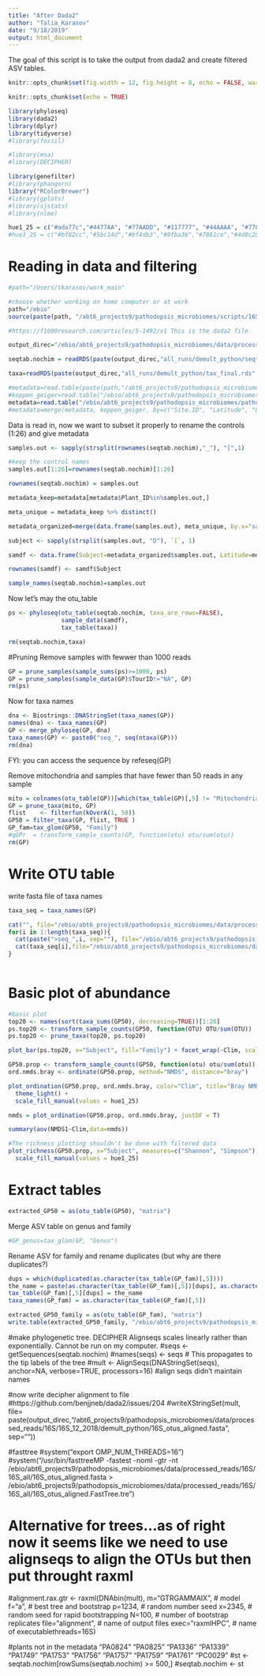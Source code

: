 ```yaml
---
title: "After Dada2"
author: "Talia_Karasov"
date: "9/18/2019"
output: html_document
---
```

The goal of this script is to take the output from dada2 and create filtered ASV tables.

```r
knitr::opts_chunk$set(fig.width = 12, fig.height = 8, echo = FALSE, warning = FALSE, message = FALSE, cache = TRUE)
```

```r
knitr::opts_chunk$set(echo = TRUE)

library(phyloseq)
library(dada2)
library(dplyr)
library(tidyverse)
#library(fossil)

#library(msa)
#library(DECIPHER)

library(genefilter)
#library(phangorn)
library("RColorBrewer")
#library(gplots)
#library(sjstats)
#library(nlme)

hue1_25 = c("#ada77c","#4477AA", "#77AADD", "#117777", "#44AAAA", "#77CCCC", "#117744", "#44AA77","#114477","#88CCAA", "#777711", "#AAAA44", "#DDDD77", "#774411", "#AA7744", "#DDAA77", "#771122","#DD7788", "darkgoldenrod1", "#771155", "#AA4488", "#CC99BB","#AA7744")
#hue1_25 = c("#bf82cc","#5bc14d","#bf4db3","#9fba36","#7861ce","#4d8c28","#d83e76","#44c181","#d0452f","#4aadd6","#d6812c","#667fc7","#cbaa3b","#9c4769","#7dba6f","#dd809f","#3e8148","#c25d4d","#59c5b0","#de986d","#2f8a72","#91692e","#afb16c","#5f6c2b","#84892d")

```

#######################################################################
# Reading in data and filtering 
#######################################################################
```r
#path="/Users/tkarasov/work_main"

#choose whether working on home computer or at work
path="/ebio"
source(paste(path, "/abt6_projects9/pathodopsis_microbiomes/scripts/16S/amp_seq_functions.R", sep=""))

#https://f1000research.com/articles/5-1492/v1 This is the dada2 file

output_direc="/ebio/abt6_projects9/pathodopsis_microbiomes/data/processed_reads/16S/16S_all/"

seqtab.nochim = readRDS(paste(output_direc,"all_runs/demult_python/seqtab_final.rds", sep="/"))

taxa=readRDS(paste(output_direc,"all_runs/demult_python/tax_final.rds", sep="/"))

#metadata=read.table(paste(path,"/abt6_projects9/pathodopsis_microbiomes/pathodopsis_git/data/v1_22_5_merged.txt", sep=""), header=T, sep=",")
#koppen_geiger=read.table("/ebio/abt6_projects9/pathodopsis_microbiomes/pathodopsis_git/data/Pathodopsis_site_metadata_20190808_CZ_course2.txt", header=T, sep="\t")
metadata=read.table("/ebio/abt6_projects9/pathodopsis_microbiomes/pathodopsis_git/data/Pathodopsis_site_metadata_20190808_CZ_course2.txt", header=T, sep="\t")
#metadata=merge(metadata, koppen_geiger, by=c("Site.ID", "Latitude", "Longitude"))
```
Data is read in, now we want to subset it properly to rename the controls (1:26) and give metadata

```r
samples.out <- sapply(strsplit(rownames(seqtab.nochim),"_"), "[",1)

#keep the control names
samples.out[1:26]=rownames(seqtab.nochim)[1:26]

rownames(seqtab.nochim) = samples.out

metadata_keep=metadata[metadata$Plant_ID%in%samples.out,]

meta_unique = metadata_keep %>% distinct()

metadata_organized=merge(data.frame(samples.out), meta_unique, by.x="samples.out", by.y="Plant_ID", all.x=TRUE)

subject <- sapply(strsplit(samples.out, "D"), `[`, 1)

samdf <- data.frame(Subject=metadata_organized$samples.out, Latitude=metadata_organized$Latitude, Longitude=metadata_organized$Longitude, Altitude=metadata_organized$Altitude, hpa=metadata_organized$HpA_plant, TourID=metadata_organized$Tour_ID, Clim=metadata_organized$ClimateZ)

rownames(samdf) <- samdf$Subject

sample_names(seqtab.nochim)=samples.out
```

Now let's may the otu_table
```r
ps <- phyloseq(otu_table(seqtab.nochim, taxa_are_rows=FALSE), 
               sample_data(samdf), 
               tax_table(taxa))

rm(seqtab.nochim,taxa)
```

#Pruning
Remove samples with fewwer than 1000 reads
```r
GP = prune_samples(sample_sums(ps)>=1000, ps)
GP = prune_samples(sample_data(GP)$TourID!="NA", GP)
rm(ps)
```

Now for taxa names
```r
dna <- Biostrings::DNAStringSet(taxa_names(GP))
names(dna) <- taxa_names(GP)
GP <- merge_phyloseq(GP, dna)
taxa_names(GP) <- paste0("seq_", seq(ntaxa(GP)))
rm(dna)
```
FYI: you can access the sequence by refeseq(GP)

Remove mitochondria and samples that have fewer than 50 reads in any sample
```r
mito = colnames(otu_table(GP))[which(tax_table(GP)[,5] != "Mitochondria")]
GP = prune_taxa(mito, GP)
flist    <- filterfun(kOverA(1, 50))
GP50 = filter_taxa(GP, flist, TRUE )
GP_fam=tax_glom(GP50, "Family")
#qGPr  = transform_sample_counts(GP, function(otu) otu/sum(otu))
rm(GP)
```

#######################################################################
# Write OTU table
#######################################################################
write fasta file of taxa names
```r
taxa_seq = taxa_names(GP)

cat("", file="/ebio/abt6_projects9/pathodopsis_microbiomes/data/processed_reads/16S/16S_all/all_runs/demult_python/all_ASVs.fasta", sep='', append=FALSE)
for(i in 1:length(taxa_seq)){
  cat(paste(">seq_",i, sep=""), file="/ebio/abt6_projects9/pathodopsis_microbiomes/data/processed_reads/16S/16S_all/all_runs/demult_python/all_ASVs.fasta", sep='\n', append=TRUE)
  cat(taxa_seq[i],file="/ebio/abt6_projects9/pathodopsis_microbiomes/data/processed_reads/16S/16S_all/all_runs/demult_python/all_ASVs.fasta", sep='\n', append=TRUE)
}
  
```


#######################################################################
# Basic plot of abundance
#######################################################################


```r
#basic plot
top20 <- names(sort(taxa_sums(GP50), decreasing=TRUE))[1:20]
ps.top20 <- transform_sample_counts(GP50, function(OTU) OTU/sum(OTU))
ps.top20 <- prune_taxa(top20, ps.top20)

plot_bar(ps.top20, x="Subject", fill="Family") + facet_wrap(~Clim, scales="free_x") + theme(axis.line.x = element_blank())

GP50.prop <- transform_sample_counts(GP50, function(otu) otu/sum(otu))
ord.nmds.bray <- ordinate(GP50.prop, method="NMDS", distance="bray")

plot_ordination(GP50.prop, ord.nmds.bray, color="Clim", title="Bray NMDS") +
  theme_light() +
  scale_fill_manual(values = hue1_25)

nmds = plot_ordination(GP50.prop, ord.nmds.bray, justDF = T)

summary(aov(NMDS1~Clim,data=nmds))

#The richness plotting shouldn't be done with filtered data
plot_richness(GP50.prop, x="Subject", measures=c("Shannon", "Simpson"), color="Clim") +  
  scale_fill_manual(values = hue1_25)
```

# Extract tables

```r
extracted_GP50 = as(otu_table(GP50), "matrix")
```

Merge ASV table on genus and family 
```r
#GP_genus=tax_glom(GP, "Genus")
```

Rename ASV for family and rename duplicates (but why are there duplicates?)
```r
dups = which(duplicated(as.character(tax_table(GP_fam)[,5])))
the_name = paste(as.character(tax_table(GP_fam)[,5])[dups], as.character(dups), sep="_")
tax_table(GP_fam)[,5][dups] = the_name
taxa_names(GP_fam) = as.character(tax_table(GP_fam)[,5])

extracted_GP50_family = as(otu_table(GP_fam), "matrix")
write.table(extracted_GP50_family, "/ebio/abt6_projects9/pathodopsis_microbiomes/data/processed_reads/16S/16S_all/all_runs/demult_python/sixteenS_family5.csv", sep=",", col.names = T, row.names=T, quote = F)
```




#make phylogenetic tree. DECIPHER Alignseqs scales linearly rather than exponentially. Cannot be run on my computer. 
#seqs <- getSequences(seqtab.nochim)
#names(seqs) <- seqs # This propagates to the tip labels of the tree
#mult <- AlignSeqs(DNAStringSet(seqs), anchor=NA, verbose=TRUE, processors=16)
#align seqs didn't maintain names

#now write decipher alignment to file 
#https://github.com/benjjneb/dada2/issues/204
#writeXStringSet(mult, file= paste(output_direc,"/abt6_projects9/pathodopsis_microbiomes/data/processed_reads/16S/16S_12_2018/demult_python/16S_otus_aligned.fasta", sep=""))

#fasttree
#system("export OMP_NUM_THREADS=16")
#system("/usr/bin/fasttreeMP -fastest -noml -gtr -nt /ebio/abt6_projects9/pathodopsis_microbiomes/data/processed_reads/16S/16S_all/16S_otus_aligned.fasta > /ebio/abt6_projects9/pathodopsis_microbiomes/data/processed_reads/16S/16S_all/16S_otus_aligned.FastTree.tre")

# Alternative for trees...as of right now it seems like we need to use alignseqs to align the OTUs but then put throught raxml
#alignment.rax.gtr <- raxml(DNAbin(mult), m="GTRGAMMAIX", # model f="a", # best tree and bootstrap p=1234, # random number seed x=2345, # random seed for rapid bootstrapping N=100, # number of bootstrap replicates file="alignment", # name of output files exec="raxmlHPC", # name of executablethreads=16S)

#plants not in the metadata  "PA0824" "PA0825" "PA1336" "PA1339" "PA1749" "PA1753" "PA1756" "PA1757" "PA1759" "PA1761" "PC0029"
#st <- seqtab.nochim[rowSums(seqtab.nochim) >= 500,]
#seqtab.nochim <- st
